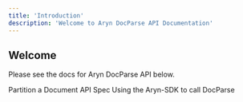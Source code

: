 ```yaml
---
title: 'Introduction'
description: 'Welcome to Aryn DocParse API Documentation'
---
```


## Welcome

Please see the docs for Aryn DocParse API below.


<CardGroup cols={2}>
  <Card
    title="Partition Document"
    icon="play"
    href="endpoint/partition"
  >
    Partition a Document API Spec
  </Card>
  <Card
    title="Aryn-SDK CLI Reference"
    icon="rectangle-terminal"
    href="../sdk-reference/partition"
  >
    Using the Aryn-SDK to call DocParse
  </Card>
</CardGroup>
